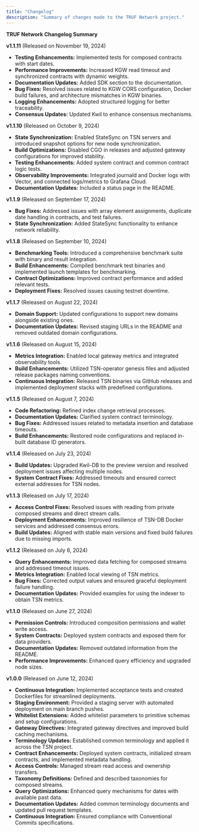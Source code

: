 ---
title: "Changelog"
description: "Summary of changes made to the TRUF Network project."
---

**TRUF Network Changelog Summary**

**v1.1.11** (Released on November 19, 2024)
- **Testing Enhancements:** Implemented tests for composed contracts with start dates.
- **Performance Improvements:** Increased KGW read timeout and synchronized contracts with dynamic weights.
- **Documentation Updates:** Added SDK section to the documentation.
- **Bug Fixes:** Resolved issues related to KGW CORS configuration, Docker build failures, and architecture mismatches in KGW binaries.
- **Logging Enhancements:** Adopted structured logging for better traceability.
- **Consensus Updates:** Updated Kwil to enhance consensus mechanisms.

**v1.1.10** (Released on October 9, 2024)
- **State Synchronization:** Enabled StateSync on TSN servers and introduced snapshot options for new node synchronization.
- **Build Optimizations:** Disabled CGO in releases and adjusted gateway configurations for improved stability.
- **Testing Enhancements:** Added system contract and common contract logic tests.
- **Observability Improvements:** Integrated journald and Docker logs with Vector, and connected logs/metrics to Grafana Cloud.
- **Documentation Updates:** Included a status page in the README.

**v1.1.9** (Released on September 17, 2024)
- **Bug Fixes:** Addressed issues with array element assignments, duplicate date handling in contracts, and test failures.
- **State Synchronization:** Added StateSync functionality to enhance network reliability.

**v1.1.8** (Released on September 10, 2024)
- **Benchmarking Tools:** Introduced a comprehensive benchmark suite with binary and result integration.
- **Build Enhancements:** Compiled benchmark test binaries and implemented launch templates for benchmarking.
- **Contract Optimizations:** Improved contract performance and added relevant tests.
- **Deployment Fixes:** Resolved issues causing testnet downtime.

**v1.1.7** (Released on August 22, 2024)
- **Domain Support:** Updated configurations to support new domains alongside existing ones.
- **Documentation Updates:** Revised staging URLs in the README and removed outdated domain configurations.

**v1.1.6** (Released on August 15, 2024)
- **Metrics Integration:** Enabled local gateway metrics and integrated observability tools.
- **Build Enhancements:** Utilized TSN-operator genesis files and adjusted release packages naming conventions.
- **Continuous Integration:** Released TSN binaries via GitHub releases and implemented deployment stacks with predefined configurations.

**v1.1.5** (Released on August 7, 2024)
- **Code Refactoring:** Refined index change retrieval processes.
- **Documentation Updates:** Clarified system contract terminology.
- **Bug Fixes:** Addressed issues related to metadata insertion and database timeouts.
- **Build Enhancements:** Restored node configurations and replaced in-built database ID generators.

**v1.1.4** (Released on July 23, 2024)
- **Build Updates:** Upgraded Kwil-DB to the preview version and resolved deployment issues affecting multiple nodes.
- **System Contract Fixes:** Addressed timeouts and ensured correct external addresses for TSN nodes.

**v1.1.3** (Released on July 17, 2024)
- **Access Control Fixes:** Resolved issues with reading from private composed streams and direct stream calls.
- **Deployment Enhancements:** Improved resilience of TSN-DB Docker services and addressed consensus errors.
- **Build Updates:** Aligned with stable main versions and fixed build failures due to missing imports.

**v1.1.2** (Released on July 6, 2024)
- **Query Enhancements:** Improved data fetching for composed streams and addressed timeout issues.
- **Metrics Integration:** Enabled local viewing of TSN metrics.
- **Bug Fixes:** Corrected output values and ensured graceful deployment failure handling.
- **Documentation Updates:** Provided examples for using the indexer to obtain TSN metrics.

**v1.1.0** (Released on June 27, 2024)
- **Permission Controls:** Introduced composition permissions and wallet write access.
- **System Contracts:** Deployed system contracts and exposed them for data providers.
- **Documentation Updates:** Removed outdated information from the README.
- **Performance Improvements:** Enhanced query efficiency and upgraded node sizes.

**v1.0.0** (Released on June 12, 2024)
- **Continuous Integration:** Implemented acceptance tests and created Dockerfiles for streamlined deployments.
- **Staging Environment:** Provided a staging server with automated deployment on main branch pushes.
- **Whitelist Extensions:** Added whitelist parameters to primitive schemas and setup configurations.
- **Gateway Directives:** Integrated gateway directives and improved build caching mechanisms.
- **Terminology Updates:** Established common terminology and applied it across the TSN project.
- **Contract Enhancements:** Deployed system contracts, initialized stream contracts, and implemented metadata handling.
- **Access Controls:** Managed stream read access and ownership transfers.
- **Taxonomy Definitions:** Defined and described taxonomies for composed streams.
- **Query Optimizations:** Enhanced query mechanisms for dates with available past data.
- **Documentation Updates:** Added common terminology documents and updated pull request templates.
- **Continuous Integration:** Ensured compliance with Conventional Commits specifications.